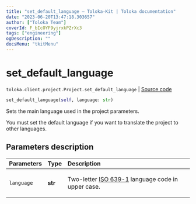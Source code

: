 ```yaml
---
title: "set_default_language — Toloka-Kit | Toloka documentation"
date: "2023-06-20T13:47:18.303657"
author: ["Toloka Team"]
coverId: F_bIcOYF9yjrxkPZrXc3
tags: ["engineering"]
ogDescription: ""
docsMenu: "tkitMenu"
---
```


# set_default_language

`toloka.client.project.Project.set_default_language` | [Source code](https://github.com/Toloka/toloka-kit/blob/v1.2.0/src/client/project/__init__.py#L196)

```python
set_default_language(self, language: str)
```

Sets the main language used in the project parameters.

You must set the default language if you want to translate the project to other languages.

## Parameters description

| Parameters | Type | Description |
| :----------| :----| :-----------|
`language`|**str**|<p>Two-letter [ISO 639-1](https://en.wikipedia.org/wiki/List_of_ISO_639-1_codes) language code in upper case.</p>